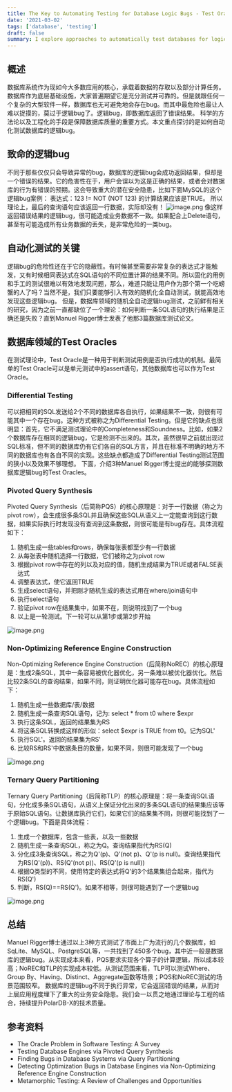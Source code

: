 ```yaml
---
title: The Key to Automating Testing for Database Logic Bugs - Test Oracle.md
date: '2021-03-02'
tags: ['database', 'testing']
draft: false
summary: I explore approaches to automatically test databases for logic bugs that can severely impact applications and data integrity. Traditional testing struggles with database complexity, so I examine new techniques like Pivoted Query Synthesis, Non-Optimizing Reference Engine Construction and Ternary Query Partitioning. By generating and validating randomized queries, these methods can reveal hidden logic errors not discovered by conventional testing.
---
```



## 概述

数据库系统作为现如今大多数应用的核心，承载着数据的存取以及部分计算任务。数据库作为底层基础设施，大家普遍期望它是充分测试并可靠的。但是就跟任何一个复杂的大型软件一样，数据库也无可避免地会存在bug。而其中最危险也最让人难以捉摸的，莫过于逻辑bug了。逻辑bug，即数据库返回了错误结果。
科学的方法论以及工程化的手段是保障数据库质量的重要方式。本文重点探讨的是如何自动化测试数据库的逻辑bug。

## 致命的逻辑bug

不同于那些仅仅只会导致异常的bug，数据库的逻辑bug会成功返回结果，但却是一个错误的结果。它的危害性在于，用户会误以为这是正确的结果，或者会对数据库的行为有错误的预期。这会导致重大的潜在安全隐患，比如下面MySQL的这个逻辑bug案例：
表达式：123 != NOT (NOT 123) 的计算结果应该是TRUE。
所以理论上，最后的查询语句应该返回一行数据，实际却没有！
![image.png](/assets/cvw19o/1608355306229-0d668112-3b60-48f3-bc86-0d49557b11b8.png)
像这样返回错误结果的逻辑bug，很可能造成业务数据不一致。如果配合上Delete语句，甚至有可能造成所有业务数据的丢失，是非常危险的一类bug。

## 自动化测试的关键

逻辑bug的危险性还在于它的隐蔽性。有时候甚至需要非常复杂的表达式才能触发，又有时候相同表达式在SQL语句的不同位置计算的结果不同。所以固化的用例和手工的测试很难以有效地发现问题，那么，难道只能让用户作为那个第一个吃螃蟹的人了吗？当然不是，我们只要能够引入有效的随机化全自动测试，就能高效地发现这些逻辑bug。
但是，数据库领域的随机全自动逻辑bug测试，之前鲜有相关的研究，因为之前一直都缺位了一个理论：如何判断一条SQL语句的执行结果是正确还是失败？直到Manuel Rigger博士发表了他那3篇数据库测试论文。

## 数据库领域的Test Oracles

在测试理论中，Test Oracle是一种用于判断测试用例是否执行成功的机制。最简单的Test Oracle可以是单元测试中的assert语句，其他数据库也可以作为Test Oracle。

### Differential Testing

可以把相同的SQL发送给2个不同的数据库各自执行，如果结果不一致，则很有可能其中一个存在bug。这种方式被称之为Differential Testing。但是它的缺点也很明显：首先，它不满足测试理论中的Completeness和Soundness。比如，如果2个数据库存在相同的逻辑bug，它是检测不出来的。其次，虽然很早之前就出现过SQL标准，但不同的数据库仍有它们各自的SQL方言，并且在标准不明确的地方不同的数据库也有各自不同的实现。这些缺点都造成了Differential Testing测试范围的狭小以及效果不够理想。
下面，介绍3种Manuel Rigger博士提出的能够探测数据库逻辑bug的Test Oracles。

### Pivoted Query Synthesis

Pivoted Query Synthesis（后简称PQS）的核心原理是：对于一行数据（称之为pivot row），会生成很多条SQL并且确保这些SQL从语义上一定能查询到这行数据，如果实际执行时发现没有查询到这条数据，则很可能是有bug存在。具体流程如下：

1. 随机生成一些tables和rows，确保每张表都至少有一行数据
2. 从每张表中随机选择一行数据，它们被称之为pivot row
3. 根据pivot row中存在的列以及对应的值，随机生成结果为TRUE或者FALSE表达式
4. 调整表达式，使它返回TRUE
5. 生成select语句，并把刚才随机生成的表达式用在where/join语句中
6. 执行select语句
7. 验证pivot row在结果集中，如果不在，则说明找到了一个bug
8. 以上是一轮测试。下一轮可以从第1步或第2步开始

![image.png](/assets/cvw19o/1608370314538-0df988d9-0913-4190-ac35-fd7907bf3efc.png)

### Non-Optimizing Reference Engine Construction

Non-Optimizing Reference Engine Construction（后简称NoREC）的核心原理是：生成2条SQL，其中一条容易被优化器优化，另一条难以被优化器优化。然后比较2条SQL的查询结果，如果不同，则证明优化器可能存在bug。具体流程如下：

1. 随机生成一些数据库/表/数据
2. 随机生成一条查询SQL语句，记为: select * from t0 where $expr
3. 执行这条SQL，返回的结果集为RS
4. 将这条SQL转换成这样的形似：select $expr is TRUE from t0。记为SQL'
5. 执行SQL'。返回的结果集为RS'
6. 比较RS和RS'中数据条目的数量，如果不同，则很可能发现了一个bug

![image.png](/assets/cvw19o/1608370420689-62149df6-8bbe-4e0f-aa82-973619ee46bb.png)

### Ternary Query Partitioning

Ternary Query Partitioning（后简称TLP）的核心原理是：将一条查询SQL语句，分化成多条SQL语句，从语义上保证分化出来的多条SQL语句的结果集应该等于原始SQL语句。让数据库执行它们，如果它们的结果集不同，则很可能找到了一个逻辑bug。下面是具体流程：

1. 生成一个数据库，包含一些表，以及一些数据
2. 随机生成一条查询SQL，称之为Q。查询结果指代为RS(Q)
3. 分化成3条查询SQL，称之为Q'(p)、Q'(not p)、Q'(p is null)。查询结果指代为RS(Q'(p))、RS(Q'(not p))、RS(Q'(p is null))
4. 根据Q类型的不同，使用特定的表达式将Q'的3个结果集组合起来，指代为RS(Q')
5. 判断，RS(Q)==RS(Q')。如果不相等，则很可能遇到了一个逻辑bug

![image.png](/assets/cvw19o/1608370506644-2141524a-fb17-4f7c-87e7-d890ed9ce4b6.png)

## 总结

Manuel Rigger博士通过以上3种方式测试了市面上广为流行的几个数据库，如SqLite、MySQL、PostgreSQL等，一共找到了450多个bug，其中近一般是数据库的逻辑bug。从实现成本来看，PQS要求实现各个算子的计算逻辑，所以成本较高；NoREC和TLP的实现成本较低。从测试范围来看，TLP可以测试Where、Group By、Having、Distinct、Aggregate函数等场景；PQS和NoREC测试的场景范围较窄。
数据库的逻辑bug不同于执行异常，它会返回错误的结果，从而对上层应用程度埋下了重大的业务安全隐患。我们会一以贯之地通过理论与工程的结合，持续提升PolarDB-X的技术质量。



## 参考资料

- The Oracle Problem in Software Testing: A Survey
- Testing Database Engines via Pivoted Query Synthesis
- Finding Bugs in Database Systems via Query Partitioning
- Detecting Optimization Bugs in Database Engines via Non-Optimizing Reference Engine Construction
- Metamorphic Testing: A Review of Challenges and Opportunities
